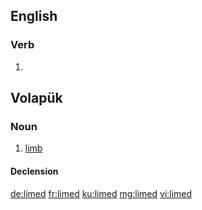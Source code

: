==English==

===Verb===
{{head|en|verb form}}

# {{en-past of|lime}}



==Volapük==

===Noun===
{{vo-noun}}

# [[limb]]

====Declension====
{{vo-decl-noun}}

[[de:limed]]
[[fr:limed]]
[[ku:limed]]
[[mg:limed]]
[[vi:limed]]